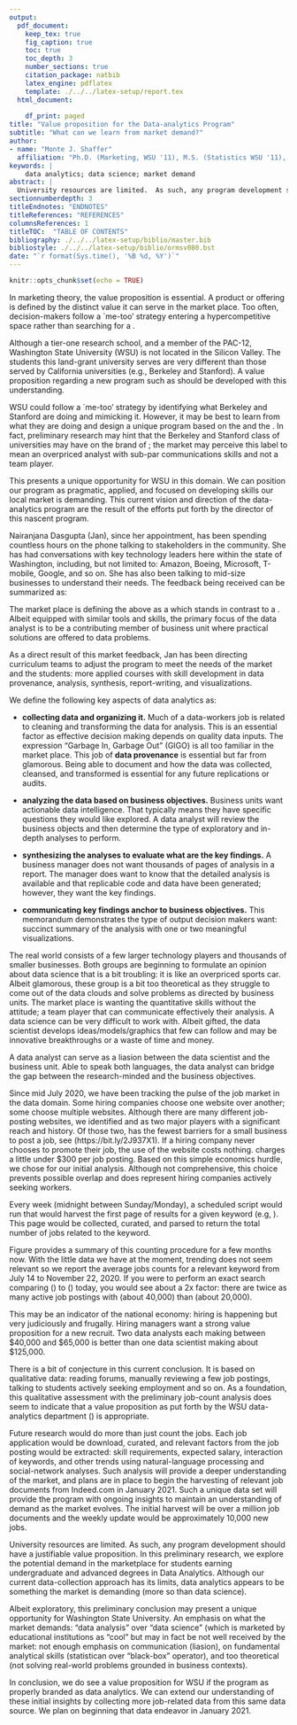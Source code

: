 ```yaml
---
output:
  pdf_document:
    keep_tex: true
    fig_caption: true
    toc: true
    toc_depth: 3 
    number_sections: true
    citation_package: natbib
    latex_engine: pdflatex
    template: ./../../latex-setup/report.tex
  html_document:
    
    df_print: paged
title: "Value proposition for the Data-analytics Program"
subtitle: "What can we learn from market demand?"
author: 
- name: "Monte J. Shaffer"
  affiliation: "Ph.D. (Marketing, WSU '11), M.S. (Statistics WSU '11), MBA (Marketing, BYU '06)"
keywords: |
    data analytics; data science; market demand
abstract: |
  University resources are limited.  As such, any program development should have a justifiable value proposition.  In this preliminary research, we explore the potential demand in the marketplace for students earning undergraduate and advanced degrees in Data Analytics.  Preliminary analysis shows that \textbf{\tt{Data analytics}} has greater job-market demand than \textbf{\tt{Data Science}} although the latter has greater google-search demand.  This data aligns with the primary objectives of the data-analytics program at Washington State University. \newline As such, we conclude that positioning our program as \textbf{\tt{Data analytics}} is a justified value proposition.
sectionnumberdepth: 3
titleEndnotes: "ENDNOTES"
titleReferences: "REFERENCES"
columnsReferences: 1
titleTOC:  "TABLE OF CONTENTS"
bibliography: ./../../latex-setup/biblio/master.bib
bibliostyle: ./../../latex-setup/biblio/ormsv080.bst
date: "`r format(Sys.time(), '%B %d, %Y')`"
---
```


```r
knitr::opts_chunk$set(echo = TRUE)
```

\begin{figure}[!ht]
 \label{fig:one-graphic}
%% figures have hrule, tables have hline
	\begin{center}
	    \scalebox{1.00}{	\includegraphics[trim = 0 50mm 0 5mm,clip,width=\textwidth]{figures/one.png} }
	\end{center}
	\hrule
	  \vspace{2mm}
	\caption{ \textbf{Greater market demand for `data analytics' than for `data science':} \newline \footnotesize{ We report the average number of job posting for relevant keywords from the Indeed.com website (averaged with data collected from July 14 to November 22, 2020).  \newline \newline  All results are scaled as a proportion of the top result \textbf{\tt{C++}}. We observe that \textbf{\tt{Data analysis}} (23\%) and \textbf{\tt{Data analytics}} (13\%) outperform \textbf{\tt{Data science}} (9\%) and \textbf{\tt{Data scientist}} (6\%).  \newline \newline This 2-1 outperformance may be tied to the economics that a data scientist ``expects" twice the compensation; the business community may prefer two ``moderately trained analysts with good communication skills" over one ``genius analyst with questionable communication skills."  \newline \newline [High-resolution, interactive visualization: \url{https://bit.ly/39cA1Re}]}  }
	\vspace{2mm}
    \hrule
\end{figure}

\section{Introduction}
\label{sec:intro}

\doublespacing

In marketing theory, the value proposition is essential.  A product or offering is defined by the distinct value it can serve in the market place.  Too often, decision-makers follow a `me-too' strategy entering a hypercompetitive space rather than searching for a \emph{blue ocean of opportunity} \citep{Kim:2014}.

Although a tier-one research school, and a member of the PAC-12, Washington State University (WSU) is not located in the Silicon Valley.  The students this land-grant university serves are very different than those served by California universities (e.g., Berkeley and Stanford).  A value proposition regarding a new program such as \textbf{\tt{Data analytics}} should be developed with this understanding. 

WSU could follow a `me-too' strategy by identifying what Berkeley and Stanford are doing and mimicking it.  However, it may be best to learn from what they are doing and design a unique program based on the \emph{student push demand} and the \emph{market pull demand} \citep{Baloglu:1996}.  In fact, preliminary research may hint that the Berkeley and Stanford class of universities may have \emph{over-hyped and under-delivered} on the brand of \textbf{\tt{Data science}}; the market may perceive this label to mean an overpriced analyst with sub-par communications skills and not a team player.

This presents a unique opportunity for WSU in this domain.  We can position our program as pragmatic, applied, and focused on developing skills our local market is demanding.  This current vision and direction of the data-analytics program are the result of the efforts put forth by the director of this nascent program.

Nairanjana Dasgupta (Jan), since her appointment, has been spending countless hours on the phone talking to stakeholders in the community.  She has had conversations with key technology leaders here within the state of Washington, including, but not limited to:  Amazon, Boeing, Microsoft, T-mobile, Google, and so on.  She has also been talking to mid-size businesses to understand their needs.  The feedback being received can be summarized as:  \emph{we want young people that are: ethical, equipped with skills of the trade, able to perform quality analysis, and able to synthesis their findings into a meaningful summary.}

The market place is defining the above as a \textbf{\tt{Data analyst}} which stands in contrast to a \textbf{\tt{Data scientist}}.  Albeit equipped with similar tools and skills, the primary focus of the data analyst is to be a contributing member of business unit where practical solutions are offered to data problems.

As a direct result of this market feedback, Jan has been directing curriculum teams to adjust the program to meet the needs of the market and the students:  more applied courses with skill development in  data provenance, analysis, synthesis, report-writing, and visualizations.

\newpage
\section{ Data analytics Defined}
\label{sec:da}

We define the following key aspects of data analytics as:  

- **collecting data and organizing it.**  Much of a data-workers job is related to cleaning and transforming the data for analysis.  This is an essential factor as effective decision making depends on quality data inputs.  The expression "Garbage In, Garbage Out" (GIGO) is all too familiar in the market place.  This job of **data provenance** is essential but far from glamorous.  Being able to document and how the data was collected, cleansed, and transformed is essential for any future replications or audits.

- **analyzing the data based on business objectives.**  Business units want actionable data intelligence.  That typically means they have specific questions they would like explored.  A data analyst will review the business objects and then determine the type of exploratory and in-depth analyses to perform.

- **synthesizing the analyses to evaluate what are the key findings.**  A business manager does not want thousands of pages of analysis in a report.  The manager does want to know that the detailed analysis is available and that replicable code and data have been generated; however, they want the key findings.

- **communicating key findings anchor to business objectives.**  This memorandum demonstrates the type of output decision makers want: succinct summary of the analysis with one or two meaningful visualizations.

The real world consists of a few larger technology players and thousands of smaller businesses.  Both groups are beginning to formulate an opinion about data science that is a bit troubling:  it is like an overpriced sports car.  Albeit glamorous, these group is a bit too theoretical as they struggle to come out of the data clouds and solve problems as directed by business units.  The market place is wanting the quantitative skills without the attitude; a team player that can communicate effectively their analysis.  A data science can be very difficult to work with.  Albeit gifted, the data scientist develops ideas/models/graphics that few can follow and may be innovative breakthroughs or a waste of time and money.

A data analyst can serve as a liasion between the data scientist and the business unit.  Able to speak both languages, the data analyst can bridge the gap between the research-minded and the business objectives. 

\newpage
\section{ Demand in the Data Domain}
\label{sec:ddd}


\begin{figure}[!ht]
	\label{fig:google-demand}
%% figures have hrule, tables have hline
	% \hrule
	\begin{center}
	    \scalebox{1.00}{	\includegraphics[trim = 0 0 0 0,clip,width=\textwidth]{figures/google.png} }
	\end{center}
		\hrule
		\vspace{2mm}
	\caption{ \textbf{Google Trends: Web-search Demand:} \newline \footnotesize { Web search is defined as a user going to Google and typing in a key word.  The time-series graph shows the demand for the past 5 years.  About mid-2017, \textbf{\tt{Data science}} became a hot-topic and search-demand has been trending upward since.  \textbf{\tt{Data analysis}}, on the other hand, seems to be a steady trend. \newline [Both trend lines appear to have a significant seasonal drop-off around the winter holidays.]  \newline \newline In our estimation, tied to this "hot-topic" label was a perception that there were a lot of \emph{cush jobs} out there that were high paying.  Second-tier educational platforms to increase their revenues likely feed this frenzy. \newline \newline \textbf{It is essential to emphasize that this is web-search demand, not \underline{Job Market Demand}.}  \newline [High-resolution, interactive visualization: \url{https://bit.ly/2V1pgc5}]   }  }
    \vspace{2mm}
    \hrule
\end{figure}



\newpage
\section{ Demand in Marketplace}
\label{sec:dm}

Since mid July 2020, we have been tracking the pulse of the job market in the data domain.  Some hiring companies choose one website over another; some choose multiple websites.  Although there are many different job-posting websites, we identified \emph{Monster.com} and \emph{Indeed.com} as two major players with a significant reach and history.  Of those two, \emph{Indeed.com} has the fewest barriers for a small business to post a job, see (https://bit.ly/2J937X1).  If a hiring company never chooses to promote their job, the use of the website costs nothing.  \emph{Monster.com} charges a little under \$300 per job posting.  Based on this simple economics hurdle, we chose \emph{Indeed.com} for our initial analysis.  Although not comprehensive, this choice prevents possible overlap and does represent hiring companies actively seeking workers.

Every week (midnight between Sunday/Monday), a scheduled script would run that would harvest the first page of results for a given keyword (e.g, \url{https://indeedhi.re/33f29za}).  This page would be collected, curated, and parsed to return the total number of jobs related to the keyword.

\begin{figure}[!ht]
	\label{fig:indeed-search}
%% figures have hrule, tables have hline
	% \hrule
	\begin{center}
	    \scalebox{1.00}{	\includegraphics[trim = 0 0 0 0,clip,width=\textwidth]{figures/indeed.png} }
	\end{center}
		\hrule
		\vspace{2mm}
	\caption{ \textbf{\emph{Indeed.com} example search:} \newline \footnotesize { In this example, (November 25), we perform a search for the exact phrase \textbf{\tt{Data analysis}}; see \url{https://indeedhi.re/33f29za}  }  }
    \vspace{2mm}
    \hrule
\end{figure}

Figure \ref{sec:intro} provides a summary of this counting procedure for a few months now.  With the little data we have at the moment, trending does not seem relevant so we report the average jobs counts for a relevant keyword from July 14 to November 22, 2020.  If you were to perform an exact search comparing \textbf{\tt{Data analysis}} (\url{https://indeedhi.re/33f29za}) to \textbf{\tt{Data science}} (\url{https://indeedhi.re/2J9sWpJ}) today, you would see about a 2x factor:  there are twice as many active job postings with \textbf{\tt{Data analysis}} (about 40,000) than \textbf{\tt{Data science}} (about 20,000).  

\newpage
\noindent This may be an indicator of the national economy: hiring is happening but very judiciously and frugally.  Hiring managers want a strong value proposition for a new recruit.  Two data analysts each making between \$40,000 and \$65,000 is better than one data scientist making about \$125,000.

There is a bit of conjecture in this current conclusion.  It is based on qualitative data:  reading forums, manually reviewing a few job postings, talking to students actively seeking employment and so on.  As a foundation, this qualitative assessment with the preliminary job-count analysis does seem to indicate that a value proposition as put forth by the WSU data-analytics department (\textbf{\tt{Data analysis}}) is appropriate.

Future research would do more than just count the jobs.  Each job application would be download, curated, and relevant factors from the job posting would be extracted:  skill requirements, expected salary, interaction of keywords, and other trends using natural-language processing and social-network analyses.  Such analysis will provide a deeper understanding of the market, and plans are in place to begin the harvesting of relevant job documents from Indeed.com in January 2021.  Such a unique data set will provide the program with ongoing insights to maintain an understanding of demand as the market evolves.  The initial harvest will be over a million job documents and the weekly update would be approximately 10,000 new jobs.  

\section{Conclusion}
\label{sec:conclusion}

University resources are limited.  As such, any program development should have a justifiable value proposition.  In this preliminary research, we explore the potential demand in the marketplace for students earning undergraduate and advanced degrees in Data Analytics.  Although our current data-collection approach has its limits, data analytics appears to be something the market is demanding (more so than data science).

Albeit exploratory, this preliminary conclusion may present a unique opportunity for Washington State University.  An emphasis on what the market demands: "data analysis" over "data science" (which is marketed by educational institutions as "cool" but may in fact be not well received by the market:  not enough emphasis on communication (liasion), on fundamental analytical skills (statistican over "black-box" operator), and too theoretical (not solving real-world problems grounded in business contexts). 

In conclusion, we do see a value proposition for WSU if the program as properly branded as data analytics.  We can extend our understanding of these initial insights by collecting more job-related data from this same data source.  We plan on beginning that data endeavor in January 2021.







